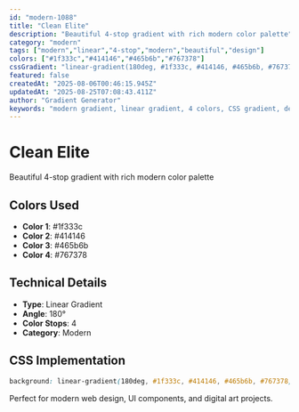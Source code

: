 ```yaml
---
id: "modern-1088"
title: "Clean Elite"
description: "Beautiful 4-stop gradient with rich modern color palette"
category: "modern"
tags: ["modern","linear","4-stop","modern","beautiful","design"]
colors: ["#1f333c","#414146","#465b6b","#767378"]
cssGradient: "linear-gradient(180deg, #1f333c, #414146, #465b6b, #767378)"
featured: false
createdAt: "2025-08-06T00:46:15.945Z"
updatedAt: "2025-08-25T07:08:43.411Z"
author: "Gradient Generator"
keywords: "modern gradient, linear gradient, 4 colors, CSS gradient, design, #1f333c, #414146, #465b6b, #767378"
---
```


# Clean Elite

Beautiful 4-stop gradient with rich modern color palette

## Colors Used
- **Color 1**: #1f333c
- **Color 2**: #414146
- **Color 3**: #465b6b
- **Color 4**: #767378

## Technical Details
- **Type**: Linear Gradient
- **Angle**: 180°
- **Color Stops**: 4
- **Category**: Modern

## CSS Implementation
```css
background: linear-gradient(180deg, #1f333c, #414146, #465b6b, #767378);
```

Perfect for modern web design, UI components, and digital art projects.
